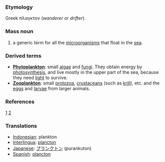 ===Etymology===
Greek πλαγκτoν (''wanderer'' or ''drifter'').

===Mass noun===
#a generic term for all the [[microorganism]]s that float in the [[sea]]. 
===Derived terms===
*'''[[Phytoplankton]]''': small [[algae]] and [[fungi]]. They obtain energy by [[photosynthesis]], and live mostly in the upper part of the sea, because they need [[light]] to survive.
*'''[[Zooplankton]]''': small [[protozoa]], [[crustacean]]s (such as [[krill]]), etc. and the [[egg]]s and [[larvae]] from larger animals. 
===References===
[http://www.wikipedia.org/wiki/Plankton] [http://mywebpages.comcast.net/kils/ocean/index.htm]

=== Translations ===
*[[Indonesian]]: plankton
*[[Interlingua]]: [[plancton]]
*[[Japanese]]: [[プランクトン]] (purankuton)
*[[Spanish]]: [[plancton]]
